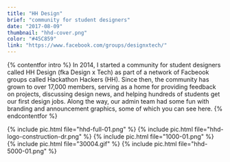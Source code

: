 ```yaml
---
title: "HH Design"
brief: "community for student designers"
date: "2017-08-09"
thumbnail: "hhd-cover.png"
color: "#45C859"
link: "https://www.facebook.com/groups/designxtech/"
---
```


{% contentfor intro %}
In 2014, I started a community for student designers called HH Design (fka Design x Tech) as part of a network of Facbeook groups called Hackathon Hackers (HH). Since then, the community has grown to over 17,000 members, serving as a home for providing feedback on projects, discussing design news, and helping hundreds of students get our first design jobs. Along the way, our admin team had some fun with branding and announcement graphics, some of which you can see here.
{% endcontentfor %}

{% include pic.html file="hhd-full-01.png" %}
{% include pic.html file="hhd-logo-construction-dr.png" %}
{% include pic.html file="1000-01.png" %}
{% include pic.html file="30004.gif" %}
{% include pic.html file="hhd-5000-01.png" %}
